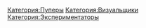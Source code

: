 {{Инфобокс для пуперов
|title2=Ainutorendru
|другие_ники=
|image3=Ainutorendru-не перезжато ютьубом-.png
|caption3=
|сферы_творчества=RYTP, RYTPMV
|год_начала=
|image4=
|caption4=
|имя_фамилия=
|дата_рождения=
|место_проживания=
|ссылки=[https://www.youtube.com/user/Ainutorendru канал]
}}
[[Категория:Пуперы]]
[[Категория:Визуальщики]]
[[Категория:Экспериментаторы]]